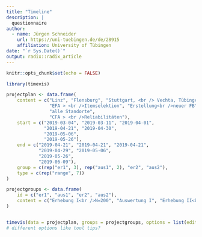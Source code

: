 ```yaml
---
title: "Timeline"
description: |
  questionnaire
author:
  - name: Jürgen Schneider
    url: https://uni-tuebingen.de/de/28915
    affiliation: University of Tübingen
date: "`r Sys.Date()`"
output: radix::radix_article
---
```


```r
knitr::opts_chunk$set(echo = FALSE)
```

``` r
library(timevis)

projectplan <- data.frame(
    content = c("Linz", "Flensburg", "Stuttgart, <br /> Vechta, Tübingen", 
                "EFA > <br />Itemselektion", "Erstellung<br />neuer FB", 
                "alle Standorte", 
                "CFA > <br />Reliabilitäten"),
    start = c("2019-03-04", "2019-03-11", "2019-04-01",
              "2019-04-21", "2019-04-30", 
              "2019-05-06", 
              "2019-05-26"),
    end = c("2019-04-21", "2019-04-21", "2019-04-21", 
            "2019-04-29", "2019-05-06", 
            "2019-05-26", 
            "2019-06-09"),
    group = c(rep("er1", 3), rep("aus1", 2), "er2", "aus2"),
    type = c(rep("range", 7))
)

projectgroups <- data.frame(
    id = c("er1", "aus1", "er2", "aus2"),
    content = c("Erhebung I<br />N=200", "Auswertung I", "Erhebung II<br />N=200", "Auswertung II") 
)


timevis(data = projectplan, groups = projectgroups, options = list(editable = F))
# different options like tool tips?
```